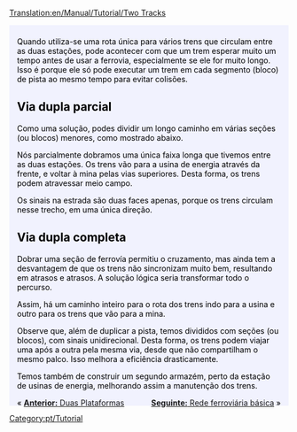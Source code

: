 [[Translation:en/Manual/Tutorial/Two Tracks]]

{{en/Tabs|3|2
|Tutorial/Duas Plataformas/Pt|1. Duas Plataformas<!--
-->|Tutorial/Duas Vias/Pt|2. Duas Vias<!--
-->|Tutorial/Rede ferroviária básica/Pt|3. Rede ferroviária básica}}
<div style="padding:.5em 1em 1em 1em; border-top:none; background-color:#f1f2fe; color:#000;">
{{pt/Tutorial}}
Quando utiliza-se uma rota única para vários trens que circulam entre as duas estações, pode acontecer com que um trem esperar muito um tempo antes de usar a ferrovia, especialmente se ele for muito longo. Isso é porque ele só pode executar um trem em cada segmento (bloco) de pista ao mesmo tempo para evitar colisões.

== Via dupla parcial ==
Como uma solução, podes dividir um longo caminho em várias seções (ou blocos) menores, como mostrado abaixo.
{{en/Phototable|[[File:en/PartlyDoubleTracks.png|400px]]|Via dupla (parcial)|none}}

Nós parcialmente dobramos uma única faixa longa que tivemos entre as duas estações. Os trens vão para a usina de energia através da frente, e voltar à mina pelas vias superiores. Desta forma, os trens podem atravessar meio campo.

Os sinais na estrada são duas faces apenas, porque os trens circulam nesse trecho, em uma única direção.

== Via dupla completa ==
Dobrar uma seção de ferrovía permitiu o cruzamento, mas ainda tem a desvantagem de que os trens não sincronizam muito bem, resultando em atrasos e atrasos. A solução lógica seria transformar todo o percurso.
{{en/Phototable|[[File:en/FullyDoubleTracks.png|400px]]|Via dupla (total)|none}}

Assim, há um caminho inteiro para o rota dos trens indo para a usina e outro para os trens que vão para a mina.

Observe que, além de duplicar a pista, temos divididos com seções (ou blocos), com sinais unidirecional. Desta forma, os trens podem viajar uma após a outra pela mesma via, desde que não compartilham o mesmo palco. Isso melhora a eficiência drasticamente.

Temos também de construir um segundo armazém, perto da estação de usinas de energia, melhorando assim a manutenção dos trens.

<span style="float: left">&laquo; [[pt/Manual/Tutorial/Duas Plataformas|'''Anterior:''' Duas Plataformas]]</span>
<span style="float: right">[[pt/Manual/Tutorial/Rede ferroviária básica|'''Seguinte:''' Rede ferroviária básica]] &raquo;</span>
</div>
[[Category:pt/Tutorial]]